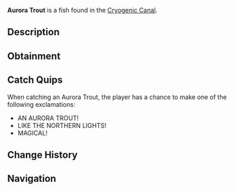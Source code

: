 {{FishInfobox
|image          = Aurora Trout.png
|rarity         = Mythical
|sea            = First Sea
|location       = [[Cryogenic Canal]]
|sublocation    = 
|sources        = Fishing Rod
|radar_location = 
|prog_speed     = -40
|xp             = 2000
|weather        = Clear
|time           = Night
|season         = Winter
|bait           = Truffle Worm
|base_weight    = 400
|base_value     = 6000
|weight_range   = 200
|base_chance    = 0.5
|base_resil     = 15
}}
'''Aurora Trout''' is a {{Rarity|Mythical}} fish found in the [[Cryogenic Canal]].

== Description ==
{{Description|A radiant trout with iridescent scales that glow faintly, resembling the northern lights.|Bestiary Entry}}

== Obtainment ==
{{Description|Only appears when the aurora shimmers above the canal.|Bestiary Hint}}
{{Fish Availability|
Cryogenic Canal
|top_rods      = 
Leviathan's Fang Rod\85807.03\218996.19;
Free Spirit Rod\78721.56\225582.11;
Trident Rod\71847.36\205883.61;
Great Rod of Oscar\62806.81\127504.5;
Ethereal Prism Rod\61565.13\131385.53;
Resourceful Rod\46381.32\105776.15;
Destiny Rod\47919.61\103710.8;
Azure Of Lagoon\60054.83\170971.15;
No-Life Rod\60965.92\157622.66;
Brick Built Rod\36899.91\113571.59;
Fungal Rod\42341.2\130881.84;
Antler Rod\36827.44\108256.68;
Astralhook Rod\61418.45\132522.06;
Seraphic Rod\60323.62\136158.08;
Challenger's Rod\57616.88\135526.32;
Rod Of The Forgotten Fang\55801.04\129890.85;
Blazebringer Rod\52291.38\128328.74;
Rod Of The Depths\49604.14\114769.66;
Zeus Rod\48975.98\120195.22;
Verdant Shear Rod\48662.59\123089.8;
Rod Of The Exalted One\48657.73\110001.9;
Depthseeker Rod\45046.41\116957.85;
Avalanche Rod\40204.22\102965.9;
Volcanic Rod\38206.7\98414.36;
Steady Rod\12968.45\38599.77
|recommended   = Trident Rod
}}

== Catch Quips ==
When catching an Aurora Trout, the player has a chance to make one of the following exclamations:
* AN AURORA TROUT!
* LIKE THE NORTHERN LIGHTS!
* MAGICAL!

== Change History ==
{{Change History|{{subst:Current Version}}}}

== Navigation ==
{{Fish Navbox|Cryogenic Canal}}